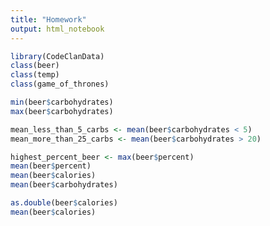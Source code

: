 ```yaml
---
title: "Homework"
output: html_notebook
---
```

```r
library(CodeClanData)
class(beer)
class(temp)
class(game_of_thrones)
```

```r
min(beer$carbohydrates)
max(beer$carbohydrates)

mean_less_than_5_carbs <- mean(beer$carbohydrates < 5)
mean_more_than_25_carbs <- mean(beer$carbohydrates > 20)

highest_percent_beer <- max(beer$percent)
mean(beer$percent)
mean(beer$calories)
mean(beer$carbohydrates)

as.double(beer$calories)
mean(beer$calories)
```


